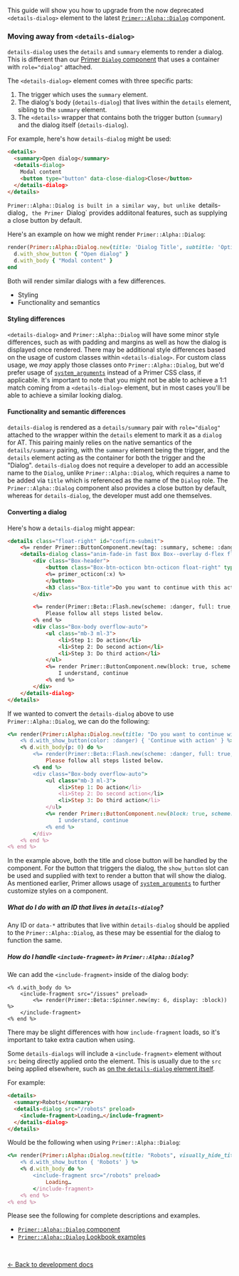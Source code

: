 This guide will show you how to upgrade from the now deprecated `<details-dialog>` element to the latest [`Primer::Alpha::Dialog`](/components/dialog)
component.

### Moving away from `<details-dialog>`
`details-dialog` uses the `details` and `summary` elements to render a dialog. This is different than our [Primer `Dialog` component](https://primer.style/design/components/dialog/rails/alpha) that uses a container with `role="dialog"` attached.

The `<details-dialog>` element comes with three specific parts:

1. The trigger which uses the `summary` element. 
2. The dialog's body (`details-dialog`) that lives within the `details` element, sibling to the `summary` element. 
3. The `<details>` wrapper that contains both the trigger button (`summary`) and the dialog itself (`details-dialog`). 

For example, here's how `details-dialog` might be used:

```html
<details>
  <summary>Open dialog</summary>
  <details-dialog>
    Modal content
    <button type="button" data-close-dialog>Close</button>
  </details-dialog>
</details>
```

`Primer::Alpha::Dialog is built in a similar way, but unlike `details-dialog`, the Primer `Dialog` provides addiitonal features, such as supplying a close button by default.

Here's an example on how we might render `Primer::Alpha::Dialog`:

```Ruby
render(Primer::Alpha::Dialog.new(title: 'Dialog Title', subtitle: 'Optional Sub-title', size: :large)) do |d|
  d.with_show_button { "Open dialog" }
  d.with_body { "Modal content" }
end
```

Both will render similar dialogs with a few differences.

* Styling
* Functionality and semantics

#### Styling differences
`<details-dialog>` and `Primer::Alpha::Dialog` will have some minor style differences, such as with padding and margins as well as how the dialog is displayed once rendered. 
There may be additional style differences based on the usage of custom classes within `<details-dialog>`. 
For custom class usage, we _may_ apply those classes onto `Primer::Alpha::Dialog`, but we'd prefer usage of [`system_arguments`](https://primer.style/view-components/lookbook/pages/system_arguments/) instead of a Primer CSS class, if applicable.
It's important to note that you might not be able to achieve a 1:1 match coming from a `<details-dialog>` element, but in most cases you'll be able to achieve a similar looking dialog.

#### Functionality and semantic differences
`details-dialog` is rendered as a `details/summary` pair with `role="dialog"` attached to the wrapper within the `details` element to mark it as a `dialog` for AT.
This pairing mainly relies on the native semantics of the `details/summary` pairing, with the `summary` element being the trigger, and the `details` element acting as the container for both the trigger and the "Dialog".
`details-dialog` does not require a developer to add an accessible name to the `Dialog`, unlike `Primer::Alpha::Dialog`, which requires a name to be added via `title` which is referenced as the name of the `Dialog` role.
The `Primer::Alpha::Dialog` component also provides a close button by default, whereas for `details-dialog`, the developer must add one themselves.

#### Converting a dialog

Here's how a `details-dialog` might appear:

```html
<details class="float-right" id="confirm-submit">
	<%= render Primer::ButtonComponent.new(tag: :summary, scheme: :danger) do %> Continue with step <% end %>
	<details-dialog class="anim-fade-in fast Box Box--overlay d-flex flex-column">
		<div class="Box-header">
			<button class="Box-btn-octicon btn-octicon float-right" type="button" aria-label="Close Dialog" data-close-dialog>
			<%= primer_octicon(:x) %>
			</button>
			<h3 class="Box-title">Do you want to continue with this action?</h3>
		</div>

		<%= render(Primer::Beta::Flash.new(scheme: :danger, full: true, icon: "alert")) do %>
			Please follow all steps listed below.
		<% end %>
		<div class="Box-body overflow-auto">
			<ul class="mb-3 ml-3">
				<li>Step 1: Do action</li>
				<li>Step 2: Do second action</li>
				<li>Step 3: Do third action</li>
			</ul>
			<%= render Primer::ButtonComponent.new(block: true, scheme: :danger, "data-close-dialog": "", "data-toggle-for": "continue-action") do %>
				I understand, continue
			<% end %>
		</div>
	</details-dialog>
</details>
```

If we wanted to convert the `details-dialog` above to use `Primer::Alpha::Dialog`, we can do the following:

```ruby
<%= render(Primer::Alpha::Dialog.new(title: "Do you want to continue with this action?")) do |d| %>
	<% d.with_show_button(color: :danger) { 'Continue with action' } %>
	<% d.with_body(p: 0) do %>
		<%= render(Primer::Beta::Flash.new(scheme: :danger, full: true, icon: "alert", mt: 1)) do %>
			Please follow all steps listed below.
		<% end %>
		<div class="Box-body overflow-auto">
			<ul class="mb-3 ml-3">
				<li>Step 1: Do action</li>
				<li>Step 2: Do second action</li>
				<li>Step 3: Do third action</li>
			</ul>
			<%= render Primer::ButtonComponent.new(block: true, scheme: :danger, "data-close-dialog": "", "data-toggle-for": "continue-action") do %>
				I understand, continue
			<% end %>
		</div>
	<% end %>
<% end %>
```

In the example above, both the title and close button will be handled by the component. 
For the button that triggers the dialog, the `show_button` slot can be used and supplied with text to render a button that will show the dialog. 
As mentioned earlier, Primer allows usage of [`system_arguments`](https://primer.style/view-components/lookbook/pages/system_arguments/) to further customize styles on a component. 

##### What do I do with an ID that lives in `details-dialog`?
Any ID or `data-*` attributes that live within `details-dialog` should be applied to the `Primer::Alpha::Dialog`, as these may be essential for the dialog to function the same.

##### How do I handle `<include-fragment>` in `Primer::Alpha::Dialog`?
We can add the `<include-fragment>` inside of the dialog body:

```
<% d.with_body do %>
	<include-fragment src="/issues" preload>
		<%= render(Primer::Beta::Spinner.new(my: 6, display: :block)) %>
	</include-fragment>
<% end %>
```

There may be slight differences with how `include-fragment` loads, so it's important to take extra caution when using.

Some `details-dialogs` will include a `<include-fragment>` element without `src` being directly applied onto the element. This is usually due to the `src` being applied elsewhere, such as [on the `details-dialog` element itself](https://github.com/github/details-dialog-element#deferred-loading).

For example:

```html
<details>
  <summary>Robots</summary>
  <details-dialog src="/robots" preload>
    <include-fragment>Loading…</include-fragment>
  </details-dialog>
</details>
```

Would be the following when using `Primer::Alpha::Dialog`:

```ruby
<%= render(Primer::Alpha::Dialog.new(title: "Robots", visually_hide_title: true)) do |d| %>
    <% d.with_show_button { 'Robots' } %>
    <% d.with_body do %>
        <include-fragment src="/robots" preload>
            Loading…
        </include-fragment>
    <% end %>
<% end %>
```

Please see the following for complete descriptions and examples.

* [`Primer::Alpha::Dialog` component](/components/dialog/rails/alpha/)
* [`Primer::Alpha::Dialog` Lookbook examples](https://primer.style/view-components/lookbook/inspect/primer/alpha/dialog/default)

<p>&nbsp;</p>

[&larr; Back to development docs](/guides/development/rails#upgrading-deprecated-components)
